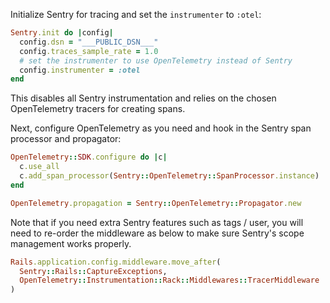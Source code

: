 Initialize Sentry for tracing and set the `instrumenter` to `:otel`:


```ruby {filename:config/initializers/sentry.rb}
Sentry.init do |config|
  config.dsn = "___PUBLIC_DSN___"
  config.traces_sample_rate = 1.0
  # set the instrumenter to use OpenTelemetry instead of Sentry
  config.instrumenter = :otel
end
```

This disables all Sentry instrumentation and relies on the chosen OpenTelemetry tracers for creating spans.

Next, configure OpenTelemetry as you need and hook in the Sentry span processor and propagator:

```ruby {filename:config/initializers/otel.rb}
OpenTelemetry::SDK.configure do |c|
  c.use_all
  c.add_span_processor(Sentry::OpenTelemetry::SpanProcessor.instance)
end

OpenTelemetry.propagation = Sentry::OpenTelemetry::Propagator.new
```

Note that if you need extra Sentry features such as tags / user, you will need to re-order the middleware as below to
make sure Sentry's scope management works properly.

```ruby {filename:config/initializers/otel.rb}
Rails.application.config.middleware.move_after(
  Sentry::Rails::CaptureExceptions,
  OpenTelemetry::Instrumentation::Rack::Middlewares::TracerMiddleware
)
```
